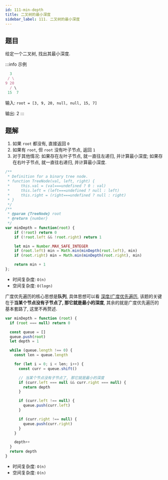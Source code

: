 ```yaml
---
id: 111-min-depth
title: 二叉树的最小深度
sidebar_label: 111. 二叉树的最小深度
---
```


## 题目

给定一个二叉树, 找出其最小深度.

:::info 示例

```ts
  3
 / \
9 20
  / \
 15  7
```

输入: `root = [3, 9, 20, null, null, 15, 7]`

输出: 2
:::

## 题解


<Tabs>
  <TabItem value="深度优先遍历" label="深度优先遍历" default>

1. 如果 `root` 都没有, 直接返回 `0`
2. 如果有 `root`, 但 `root` 没有叶子节点, 返回 `1`
3. 对于其他情况: 如果存在左叶子节点, 就一直往左递归, 并计算最小深度; 如果存在右叶子节点, 就一直往右递归, 并计算最小深度.

```ts
/**
 * Definition for a binary tree node.
 * function TreeNode(val, left, right) {
 *     this.val = (val===undefined ? 0 : val)
 *     this.left = (left===undefined ? null : left)
 *     this.right = (right===undefined ? null : right)
 * }
 */
/**
 * @param {TreeNode} root
 * @return {number}
 */
var minDepth = function(root) {
    if (!root) return 0
    if (!root.left && !root.right) return 1

    let min = Number.MAX_SAFE_INTEGER
    if (root.left) min = Math.min(minDepth(root.left), min)
    if (root.right) min = Math.min(minDepth(root.right), min)

    return min + 1
};
```

- 时间复杂度: `O(n)`
- 空间复杂度: `O(logn)`

</TabItem>
<TabItem value="广度优先遍历" label="广度优先遍历">

广度优先遍历的核心思想是**队列**, 具体思想可以看 [深度/广度优先遍历](/algorithm-design/dfs-bfs), 该题的关键在于**当某个节点没有子节点了, 那它就是最小的深度**, 其余的就是广度优先遍历的基本套路了, 这里不再赘述.

```ts
var minDepth = function (root) {
  if (root === null) return 0

  const queue = []
  queue.push(root)
  let depth = 1

  while (queue.length !== 0) {
    const len = queue.length

    for (let i = 0; i < len; i++) {
      const curr = queue.shift()

      // 当某个节点没有子节点了, 那它就是最小的深度
      if (curr.left === null && curr.right === null) {
        return depth
      }

      if (curr.left !== null) {
        queue.push(curr.left)
      }

      if (curr.right !== null) {
        queue.push(curr.right)
      }
    }

    depth++
  }
  return depth
}
```

- 时间复杂度: `O(n)`
- 空间复杂度: `O(n)`

</TabItem>
</Tabs>
